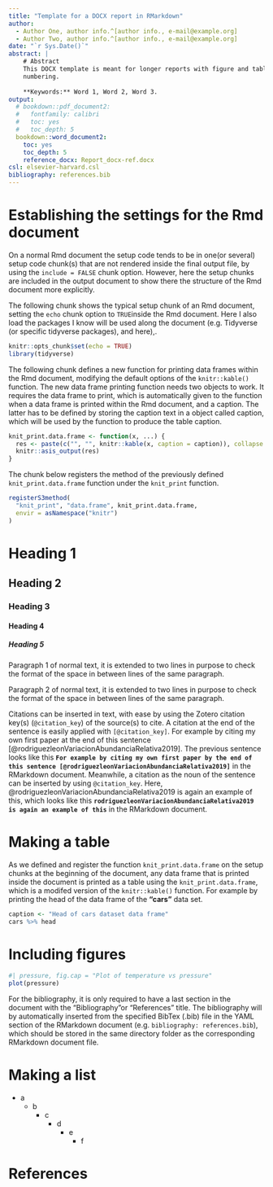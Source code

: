 ```yaml
---
title: "Template for a DOCX report in RMarkdown"
author:
  - Author One, author info.^[author info., e-mail@example.org]
  - Author Two, author info.^[author info., e-mail@example.org]
date: "`r Sys.Date()`"
abstract: | 
    # Abstract
    This DOCX template is meant for longer reports with figure and table 
    numbering.
    
    **Keywords:** Word 1, Word 2, Word 3.
output:
  # bookdown::pdf_document2:
  #   fontfamily: calibri
  #   toc: yes
  #   toc_depth: 5
  bookdown::word_document2:
    toc: yes
    toc_depth: 5
    reference_docx: Report_docx-ref.docx
csl: elsevier-harvard.csl
bibliography: references.bib
---
```

# Establishing the settings for the Rmd document
On a normal Rmd document the setup code tends to be in one(or several) setup
code chunk(s) that are not rendered inside the final output file, by using the
``include = FALSE`` chunk option. However, here the setup chunks are included in
the output document to show there the structure of the Rmd document more
explicitly.

The following chunk shows the typical setup chunk of an Rmd document, setting the `echo` chunk option to `TRUE`inside the Rmd document. Here I also load the packages I know will be used along the document (e.g. Tidyverse (or specific tidyverse packages), and here),.
```r
knitr::opts_chunk$set(echo = TRUE)
library(tidyverse)
```

The following chunk defines a new function for printing data frames within the
Rmd document, modifying the default options of the ``knitr::kable()`` function.
The new data frame printing function needs two objects to work. It requires the
data frame to print, which is automatically given to the function when a data
frame is printed within the Rmd document, and a caption. The latter has to be
defined by storing the caption text in a object called caption, which will be
used by the function to produce the table caption.

```r
knit_print.data.frame <- function(x, ...) {
  res <- paste(c("", "", knitr::kable(x, caption = caption)), collapse = "\n")
  knitr::asis_output(res)
}
```

The chunk below registers the method of the previously defined
`knit_print.data.frame` function under the `knit_print` function.
```r
registerS3method(
  "knit_print", "data.frame", knit_print.data.frame,
  envir = asNamespace("knitr")
)
```

# Heading 1
## Heading 2
### Heading 3
#### Heading 4
##### Heading 5

Paragraph 1 of normal text, it is extended to two lines in purpose to check the
format of the space in between lines of the same paragraph.


Paragraph 2 of normal text, it is extended to two lines in purpose to check the
format of the space in between lines of the same paragraph.

Citations can be inserted in text, with ease by using the Zotero citation key(s)
(`@citation_key`) of the source(s) to cite. A citation at the end of the
sentence is easily applied with `[@citation_key]`. For example by citing my own
first paper at the end of this sentence
[@rodriguezleonVariacionAbundanciaRelativa2019]. The previous sentence looks
like this **`For example by citing my own first paper by the end of this
sentence [@rodriguezleonVariacionAbundanciaRelativa2019]`** in the RMarkdown
document. Meanwhile, a citation as the noun of the sentence can be inserted by
using `@citation_key`. Here, @rodriguezleonVariacionAbundanciaRelativa2019 is
again an example of this, which looks like this
**`rodriguezleonVariacionAbundanciaRelativa2019 is again an example of this`**
in the RMarkdown document.

# Making a table

As we defined and register the function `knit_print.data.frame` on the setup chunks at the beginning of the document, any data frame that is printed inside the document is printed as a table using the `knit_print.data.frame`, which is a modifed version of the `knitr::kable()` function. For example by printing the head of the data frame of the **"cars"** data set.
```r
caption <- "Head of cars dataset data frame"
cars %>% head
```

# Including figures


```r
#| pressure, fig.cap = "Plot of temperature vs pressure"
plot(pressure)
```

For the bibliography, it is only required to have a last section in the document
with the "Bibliography"or "References" title. The bibliography will by
automatically inserted from the specified BibTex (.bib) file in the YAML section
of the RMarkdown document (e.g. `` bibliography: references.bib ``), which
should be stored in the same directory folder as the corresponding RMarkdown
document file.

# Making a list

- a
  - b
    - c
      - d
        - e
          - f

# References